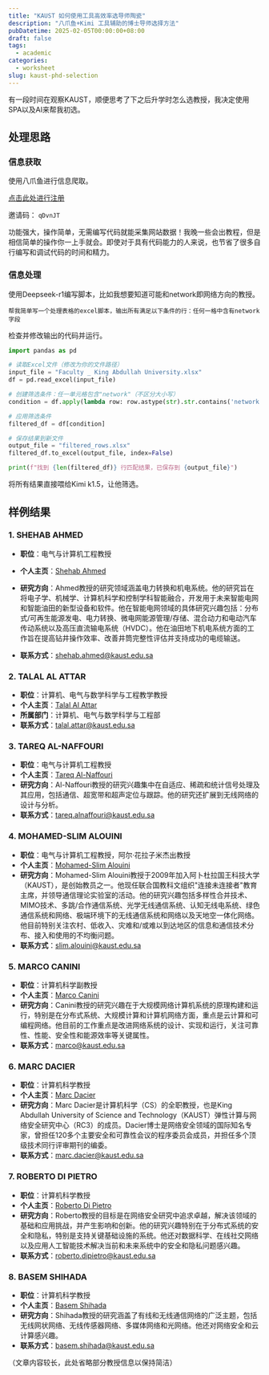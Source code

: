 ```yaml
---
title: "KAUST 如何使用工具高效率选导师陶瓷"
description: "八爪鱼+Kimi 工具辅助的博士导师选择方法"
pubDatetime: 2025-02-05T00:00:00+08:00
draft: false
tags:
  - academic
categories:
  - worksheet
slug: kaust-phd-selection
---
```


有一段时间在观察KAUST，顺便思考了下之后升学时怎么选教授，我决定使用SPA以及AI来帮我初选。

## 处理思路

### 信息获取

使用八爪鱼进行信息爬取。

[点击此处进行注册](https://affiliate.bazhuayu.com/qDvnJT)

邀请码： `qDvnJT`

功能强大，操作简单，无需编写代码就能采集网站数据！我晚一些会出教程，但是相信简单的操作你一上手就会。即使对于具有代码能力的人来说，也节省了很多自行编写和调试代码的时间和精力。

### 信息处理

使用Deepseek-r1编写脚本，比如我想要知道可能和network即网络方向的教授。

```prompt
帮我简单写一个处理表格的excel脚本，输出所有满足以下条件的行：任何一格中含有network字段
```

检查并修改输出的代码并运行。

```python
import pandas as pd

# 读取Excel文件（修改为你的文件路径）
input_file = "Faculty _ King Abdullah University.xlsx"
df = pd.read_excel(input_file)

# 创建筛选条件：任一单元格包含"network"（不区分大小写）
condition = df.apply(lambda row: row.astype(str).str.contains('network', case=False).any(), axis=1)

# 应用筛选条件
filtered_df = df[condition]

# 保存结果到新文件
output_file = "filtered_rows.xlsx"
filtered_df.to_excel(output_file, index=False)

print(f"找到 {len(filtered_df)} 行匹配结果，已保存到 {output_file}")
```

将所有结果直接喂给Kimi k1.5，让他筛选。

## 样例结果

### 1. **SHEHAB AHMED**

- **职位**：电气与计算机工程教授
- **个人主页**：[Shehab Ahmed](https://www.kaust.edu.sa/en/study/faculty/shehab-ahmed)
- **研究方向**：Ahmed教授的研究领域涵盖电力转换和机电系统。他的研究旨在将电子学、机械学、计算机科学和控制学科智能融合，开发用于未来智能电网和智能油田的新型设备和软件。他在智能电网领域的具体研究兴趣包括：分布式/可再生能源发电、电力转换、微电网能源管理/存储、混合动力和电动汽车传动系统以及高压直流输电系统（HVDC）。他在油田地下机电系统方面的工作旨在提高钻井操作效率、改善井筒完整性评估并支持成功的电缆输送。

- **联系方式**：[shehab.ahmed@kaust.edu.sa](mailto:shehab.ahmed@kaust.edu.sa)

### 2. **TALAL AL ATTAR**

- **职位**：计算机、电气与数学科学与工程教学教授
- **个人主页**：[Talal Al Attar](https://www.kaust.edu.sa/en/study/faculty/talal-al-attar)
- **所属部门**：计算机、电气与数学科学与工程部
- **联系方式**：[talal.attar@kaust.edu.sa](mailto:talal.attar@kaust.edu.sa)

### 3. **TAREQ AL-NAFFOURI**

- **职位**：电气与计算机工程教授
- **个人主页**：[Tareq Al-Naffouri](https://www.kaust.edu.sa/en/study/faculty/tareq-alnaffouri)
- **研究方向**：Al-Naffouri教授的研究兴趣集中在自适应、稀疏和统计信号处理及其应用，包括通信、超宽带和超声定位与跟踪。他的研究还扩展到无线网络的设计与分析。
- **联系方式**：[tareq.alnaffouri@kaust.edu.sa](mailto:tareq.alnaffouri@kaust.edu.sa)

### 4. **MOHAMED-SLIM ALOUINI**

- **职位**：电气与计算机工程教授，阿尔·花拉子米杰出教授
- **个人主页**：[Mohamed-Slim Alouini](https://www.kaust.edu.sa/en/study/faculty/mohamed-slim-alouini)
- **研究方向**：Mohamed-Slim Alouini教授于2009年加入阿卜杜拉国王科技大学（KAUST），是创始教员之一。他现任联合国教科文组织"连接未连接者"教育主席，并领导通信理论实验室的活动。他的研究兴趣包括多样性合并技术、MIMO技术、多跳/合作通信系统、光学无线通信系统、认知无线电系统、绿色通信系统和网络、极端环境下的无线通信系统和网络以及天地空一体化网络。他目前特别关注农村、低收入、灾难和/或难以到达地区的信息和通信技术分布、接入和使用的不均衡问题。
- **联系方式**：[slim.alouini@kaust.edu.sa](mailto:slim.alouini@kaust.edu.sa)

### 5. **MARCO CANINI**

- **职位**：计算机科学副教授
- **个人主页**：[Marco Canini](https://www.kaust.edu.sa/en/study/faculty/marcocanini)
- **研究方向**：Canini教授的研究兴趣在于大规模网络计算机系统的原理构建和运行，特别是在分布式系统、大规模计算和计算机网络方面，重点是云计算和可编程网络。他目前的工作重点是改进网络系统的设计、实现和运行，关注可靠性、性能、安全性和能源效率等关键属性。
- **联系方式**：[marco@kaust.edu.sa](mailto:marco@kaust.edu.sa)

### 6. **MARC DACIER**

- **职位**：计算机科学教授
- **个人主页**：[Marc Dacier](https://www.kaust.edu.sa/en/study/faculty/marc-dacier)
- **研究方向**：Marc Dacier是计算机科学（CS）的全职教授，也是King Abdullah University of Science and Technology（KAUST）弹性计算与网络安全研究中心（RC3）的成员。Dacier博士是网络安全领域的国际知名专家，曾担任120多个主要安全和可靠性会议的程序委员会成员，并担任多个顶级技术同行评审期刊的编委。
- **联系方式**：[marc.dacier@kaust.edu.sa](mailto:marc.dacier@kaust.edu.sa)

### 7. **ROBERTO DI PIETRO**

- **职位**：计算机科学教授
- **个人主页**：[Roberto Di Pietro](https://www.kaust.edu.sa/en/study/faculty/roberto-di-pietro)
- **研究方向**：Roberto教授的目标是在网络安全研究中追求卓越，解决该领域的基础和应用挑战，并产生影响和创新。他的研究兴趣特别在于分布式系统的安全和隐私，特别是支持关键基础设施的系统。他还对数据科学、在线社交网络以及应用人工智能技术解决当前和未来系统中的安全和隐私问题感兴趣。
- **联系方式**：[roberto.dipietro@kaust.edu.sa](mailto:roberto.dipietro@kaust.edu.sa)

### 8. **BASEM SHIHADA**

- **职位**：计算机科学教授
- **个人主页**：[Basem Shihada](https://www.kaust.edu.sa/en/study/faculty/basem-shihada)
- **研究方向**：Shihada教授的研究涵盖了有线和无线通信网络的广泛主题，包括无线网状网络、无线传感器网络、多媒体网络和光网络。他还对网络安全和云计算感兴趣。
- **联系方式**：[basem.shihada@kaust.edu.sa](mailto:basem.shihada@kaust.edu.sa)

（文章内容较长，此处省略部分教授信息以保持简洁）
